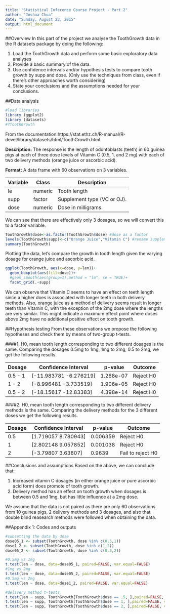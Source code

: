 ```yaml
---
title: "Statistical Inference Course Project - Part 2"
author: "Joshua Chua"
date: "Sunday, August 23, 2015"
output: html_document
---
```

##Overview
In this part of the project we analyse the ToothGrowth data in the R datasets package by doing the following:
  
1. Load the ToothGrowth data and perform some basic exploratory data analyses 
2. Provide a basic summary of the data.
3. Use confidence intervals and/or hypothesis tests to compare tooth growth by supp and dose. (Only use the techniques from class, even if there's other approaches worth considering)
4. State your conclusions and the assumptions needed for your conclusions. 

##Data analysis
```r
#load libraries
library (ggplot2)
library (datasets)
#?ToothGrowth
```

From the documentation:https://stat.ethz.ch/R-manual/R-devel/library/datasets/html/ToothGrowth.html
  
__Description:__
The response is the length of odontoblasts (teeth) in 60 guinea pigs at each of three dose levels of Vitamin C (0.5, 1, and 2 mg) with each of two delivery methods (orange juice or ascorbic acid).
  
__Format:__
A data frame with 60 observations on 3 variables.
  
Variable|Class  |Description
--------|-------|-----------
le      |numeric|Tooth length
supp    |factor |Supplement type (VC or OJ).
dose    |numeric|Dose in milligrams.

We can see that there are effectively only 3 dosages, so we will convert this to a factor variable.

```r
ToothGrowth$dose<-as.factor(ToothGrowth$dose) #dose as a factor
levels(ToothGrowth$supp)<-c("Orange Juice","Vitamin C") #rename supplement type
summary(ToothGrowth)
```

Plotting the data, let's compare the growth in tooth length given the varying dosage for orange juice and ascorbic acid.
```r
ggplot(ToothGrowth, aes(x=dose, y=len))+
  geom_boxplot(aes(fill=dose))+
  #geom_smooth(aes(group=1),method = "lm", se = TRUE)+
  facet_grid(.~supp)
```

We can observe that Vitamin C seems to have an effect on teeth length since a higher does is associated with longer teeth in both delivery methods. Also, orange juice as a method of delivery seems result in longer teeth than Vitamin C, with the exception of the 2mg dose where the lengths are very similar. This might indicate a maximum effect point where doses above 2mg have no additional positive effect on tooth growth.

##Hypothesis testing
From these observations we propose the following hypotheses and check them by means of two-group t-tests.

####1. H0, mean tooth length corresponding to two different dosages is the same.
Comparing the dosages 0.5mg to 1mg, 1mg to 2mg, 0.5 to 2mg, we get the following results.
  
Dosage|Confidence Interval|p-value|Outcome
------|-------------------|-------|-------
0.5 - 1|[-11.983781  -6.276219]|1.268e-07|Reject H0
1 - 2|[-8.996481 -3.733519]|1.906e-05|Reject H0
0.5 - 2|[-18.15617 -12.83383]|4.398e-14|Reject H0

####2. H0, mean tooth length corresponding to two different delivery methods is the same.
Comparing the delivery methods for the 3 different doses we get the following results.
  
Dosage|Confidence Interval|p-value|Outcome
------|-------------------|-------|-------
0.5|[1.719057 8.780943]|0.006359|Reject H0
1|[2.802148 9.057852]|0.001038|Reject H0
2|[-3.79807  3.63807]|0.9639|Fail to reject H0


##Conclusions and assumptions
Based on the above, we can conclude that:
  
1. Increased vitamin C dosages (in either orange juice or pure ascorbic acid form) does promote of tooth growth.
2. Delivery method has an effect on tooth growth when dosages is between 0.5 and 1mg, but has little influence at a 2mg dose. 

We assume that the data is not paired as there are only 60 observations from 10 guinea pigs, 2 delivery methods and 3 dosages, and also that double blind reasearch methods were followed when obtaining the data.

  
##Appendix 1: Codes and outputs
```r
#subsetting the data by dose
dose05_1 <- subset(ToothGrowth, dose %in% c(0.5,1))
dose1_2 <- subset(ToothGrowth, dose %in% c(1,2))
dose05_2 <- subset(ToothGrowth, dose %in% c(0.5,2))

#0.5mg vs 1mg
t.test(len ~ dose, data=dose05_1, paired=FALSE, var.equal=FALSE)
#1mg vs 2mg
t.test(len ~ dose, data=dose05_2, paired=FALSE, var.equal=FALSE)
#0.5mg vs 2mg
t.test(len ~ dose, data=dose1_2, paired=FALSE, var.equal=FALSE)
```

```r
#delivery method t-tests
t.test(len ~ supp, ToothGrowth[ToothGrowth$dose == .5, ],paired=FALSE, var.equal=FALSE)
t.test(len ~ supp, ToothGrowth[ToothGrowth$dose == 1, ],paired=FALSE, var.equal=FALSE)
t.test(len ~ supp, ToothGrowth[ToothGrowth$dose == 2, ],paired=FALSE, var.equal=FALSE)
```
